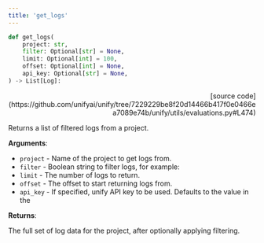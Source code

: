 ```yaml
---
title: 'get_logs'
---
```


```python
def get_logs(
    project: str,
    filter: Optional[str] = None,
    limit: Optional[int] = 100,
    offset: Optional[int] = None,
    api_key: Optional[str] = None,
) -> List[Log]:
```

<p align="right">[source code](https://github.com/unifyai/unify/tree/7229229be8f20d14466b417f0e0466ea7089e74b/unify/utils/evaluations.py#L474)</p>

Returns a list of filtered logs from a project.

**Arguments**:

- `project` - Name of the project to get logs from.
- `filter` - Boolean string to filter logs, for example:
- `limit` - The number of logs to return.
- `offset` - The offset to start returning logs from.
- `api_key` - If specified, unify API key to be used. Defaults to the value in the



**Returns**:

The full set of log data for the project, after optionally applying filtering.